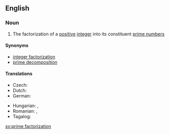 ==English==
{{wikipedia|Integer factorization}}

===Noun===
{{en-noun|head=[[prime]] [[factorization]]}}

# {{context|mathematics|lang=en}} The factorization of a [[positive]] [[integer]] into its constituent [[prime number]]s

====Synonyms====
* [[integer factorization]]
* [[prime decomposition]] {{qualifier|rare}}

====Translations====
{{trans-top|factorization of a positive integer}}
* Czech: {{t|cs|prvočíselný rozklad|m}}
* Dutch: {{t|nl|priemfactorisatie}}
* German: {{t+|de|Primfaktorzerlegung|f}}
{{trans-mid}}
* Hungarian: {{t|hu|prímfaktorizáció}}, {{t|hu|prímfelbontás}}
* Romanian: {{t|ro|prim-factorizare|f}}, {{t|ro|factorizare în primi factori|f}}
* Tagalog: {{t|tl|balhong pagbungkag}}
{{trans-bottom}}

[[sv:prime factorization]]